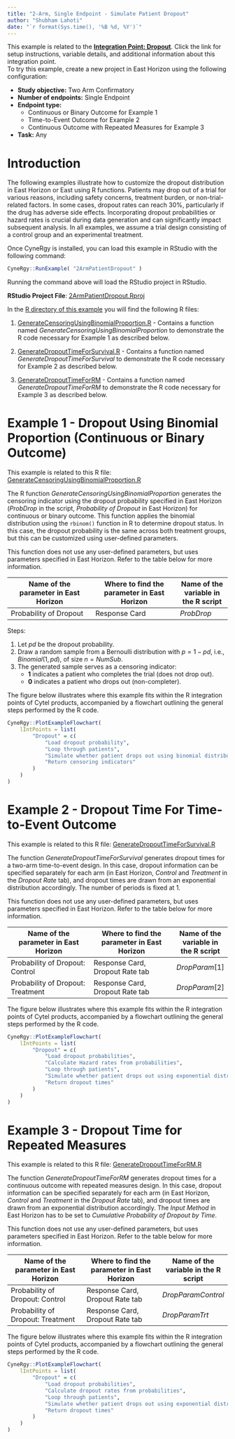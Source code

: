 ```yaml
---
title: "2-Arm, Single Endpoint - Simulate Patient Dropout"
author: "Shubham Lahoti"
date: "`r format(Sys.time(), '%B %d, %Y')`"
---
```


<div class="alert alert-primary" role="alert">
<p style="margin-bottom:0">This example is related to the <a href="IntegrationPointDropout.html" class="alert-link">**Integration Point: Dropout**</a>. Click the link for setup instructions, variable details, and additional information about this integration point.</p></div>

<div class="alert alert-danger" role="alert">
To try this example, create a new project in East Horizon using the following configuration:
<ul style="margin-bottom:0">
<li>**Study objective:** Two Arm Confirmatory</li>
<li>**Number of endpoints:** Single Endpoint</li>
<li>**Endpoint type:**
<ul style="margin-bottom:0">
<li>Continuous or Binary Outcome for Example 1</li>
<li>Time-to-Event Outcome for Example 2</li>
<li>Continuous Outcome with Repeated Measures for Example 3</li>
</ul></li>
<li>**Task:** Any</li>
</ul></div>

# Introduction

The following examples illustrate how to customize the dropout distribution in East Horizon or East using R functions. Patients may drop out of a trial for various reasons, including safety concerns, treatment burden, or non-trial-related factors. In some cases, dropout rates can reach 30%, particularly if the drug has adverse side effects. Incorporating dropout probabilities or hazard rates is crucial during data generation and can significantly impact subsequent analysis. In all examples, we assume a trial design consisting of a control group and an experimental treatment.

Once CyneRgy is installed, you can load this example in RStudio with the following command:

```r
CyneRgy::RunExample( "2ArmPatientDropout" )
```

Running the command above will load the RStudio project in RStudio. 

**RStudio Project File**: [2ArmPatientDropout.Rproj](https://github.com/Cytel-Inc/CyneRgy/blob/main/inst/Examples/2ArmPatientDropout/2ArmPatientDropout.Rproj)

In the [R directory of this example](https://github.com/Cytel-Inc/CyneRgy/tree/main/inst/Examples/2ArmPatientDropout/R) you will find the following R files:

1. [GenerateCensoringUsingBinomialProportion.R](https://github.com/Cytel-Inc/CyneRgy/blob/main/inst/Examples/2ArmPatientDropout/R/GenerateCensoringUsingBinomialProportion.R) - Contains a function named *GenerateCensoringUsingBinomialProportion* to demonstrate the R code necessary for Example 1 as described below.

2. [GenerateDropoutTimeForSurvival.R](https://github.com/Cytel-Inc/CyneRgy/blob/main/inst/Examples/2ArmPatientDropout/R/GenerateDropoutTimeForSurvival.R) - Contains a function named *GenerateDropoutTimeForSurvival* to demonstrate the R code necessary for Example 2 as described below.

3. [GenerateDropoutTimeForRM](https://github.com/Cytel-Inc/CyneRgy/blob/main/inst/Examples/2ArmPatientDropout/R/GenerateDropoutTimeForRM) - Contains a function named *GenerateDropoutTimeForRM* to demonstrate the R code necessary for Example 3 as described below.

# Example 1 - Dropout Using Binomial Proportion (Continuous or Binary Outcome)

<div class="alert alert-primary" role="alert">
  <p style="margin-bottom:0"> This example is related to this R file: <a href="https://github.com/Cytel-Inc/CyneRgy/blob/main/inst/Examples/2ArmPatientDropout/R/GenerateCensoringUsingBinomialProportion.R" class="alert-link">GenerateCensoringUsingBinomialProportion.R</a></p>
</div>

The R function *GenerateCensoringUsingBinomialProportion* generates the censoring indicator using the dropout probability specified in East Horizon (*ProbDrop* in the script, *Probability of Dropout* in East Horizon) for continuous or binary outcome. This function applies the binomial distribution using the `rbinom()` function in R to determine dropout status. In this case, the dropout probability is the same across both treatment groups, but this can be customized using user-defined parameters. 

This function does not use any user-defined parameters, but uses parameters specified in East Horizon. Refer to the table below for more information.

|**Name of the parameter in East Horizon**|**Where to find the parameter in East Horizon**|**Name of the variable in the R script**|
|-----|-----|---|
|Probability of Dropout|Response Card|$ProbDrop$|

Steps:  

1. Let $pd$ be the dropout probability.  
2. Draw a random sample from a Bernoulli distribution with $p = 1 - pd$, i.e., $Binomial(1, pd)$, of size $n = NumSub$.  
3. The generated sample serves as a censoring indicator:  
   - **1** indicates a patient who completes the trial (does not drop out).  
   - **0** indicates a patient who drops out (non-completer).  
   
The figure below illustrates where this example fits within the R integration points of Cytel products, accompanied by a flowchart outlining the general steps performed by the R code.

```r
CyneRgy::PlotExampleFlowchart(
    lIntPoints = list(
        "Dropout" = c(
            "Load dropout probability", 
            "Loop through patients", 
            "Simulate whether patient drops out using binomial distribution", 
            "Return censoring indicators"
        )
    )
)
```

# Example 2 - Dropout Time For Time-to-Event Outcome

<div class="alert alert-primary" role="alert">
  <p style="margin-bottom:0"> This example is related to this R file: <a href="https://github.com/Cytel-Inc/CyneRgy/blob/main/inst/Examples/2ArmPatientDropout/R/GenerateDropoutTimeForSurvival.R" class="alert-link">GenerateDropoutTimeForSurvival.R</a></p>
</div>

The function *GenerateDropoutTimeForSurvival* generates dropout times for a two-arm time-to-event design. In this case, dropout information can be specified separately for each arm (in East Horizon, *Control* and *Treatment* in the *Dropout Rate* tab), and dropout times are drawn from an exponential distribution accordingly. The number of periods is fixed at 1.

This function does not use any user-defined parameters, but uses parameters specified in East Horizon. Refer to the table below for more information.

|**Name of the parameter in East Horizon**|**Where to find the parameter in East Horizon**|**Name of the variable in the R script**|
|-----|-----|---|
|Probability of Dropout: Control|Response Card, Dropout Rate tab|$DropParam[ 1 ]$|
|Probability of Dropout: Treatment|Response Card, Dropout Rate tab|$DropParam[ 2 ]$|

The figure below illustrates where this example fits within the R integration points of Cytel products, accompanied by a flowchart outlining the general steps performed by the R code.

```r
CyneRgy::PlotExampleFlowchart(
    lIntPoints = list(
        "Dropout" = c(
            "Load dropout probabilities", 
            "Calculate Hazard rates from probabilities",
            "Loop through patients", 
            "Simulate whether patient drops out using exponential distribution", 
            "Return dropout times"
        )
    )
)
```

# Example 3 - Dropout Time for Repeated Measures

<div class="alert alert-primary" role="alert">
  <p style="margin-bottom:0"> This example is related to this R file: <a href="https://github.com/Cytel-Inc/CyneRgy/blob/main/inst/Examples/2ArmPatientDropout/R/GenerateDropoutTimeForRM.R" class="alert-link">GenerateDropoutTimeForRM.R</a></p>
</div>

The function *GenerateDropoutTimeForRM* generates dropout times for a continuous outcome with repeated measures design. In this case, dropout information can be specified separately for each arm (in East Horizon, *Control* and *Treatment* in the *Dropout Rate* tab), and dropout times are drawn from an exponential distribution accordingly. The *Input Method* in East Horizon has to be set to *Cumulative Probability of Dropout by Time*.

This function does not use any user-defined parameters, but uses parameters specified in East Horizon. Refer to the table below for more information.

|**Name of the parameter in East Horizon**|**Where to find the parameter in East Horizon**|**Name of the variable in the R script**|
|-----|-----|---|
|Probability of Dropout: Control|Response Card, Dropout Rate tab|$DropParamControl$|
|Probability of Dropout: Treatment|Response Card, Dropout Rate tab|$DropParamTrt$|

The figure below illustrates where this example fits within the R integration points of Cytel products, accompanied by a flowchart outlining the general steps performed by the R code.

```r
CyneRgy::PlotExampleFlowchart(
    lIntPoints = list(
        "Dropout" = c(
            "Load dropout probabilities", 
            "Calculate dropout rates from probabilities",
            "Loop through patients", 
            "Simulate whether patient drops out using exponential distribution", 
            "Return dropout times"
        )
    )
)
```
